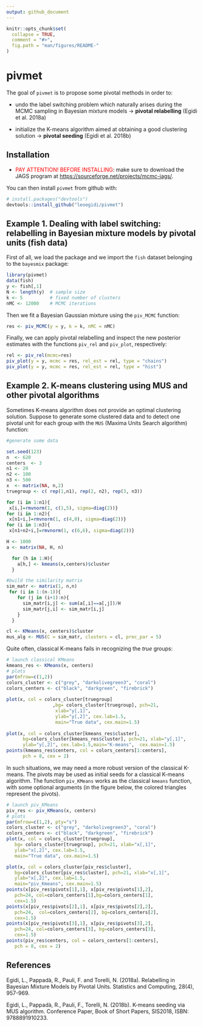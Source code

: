 ```yaml
---
output: github_document
---
```


<!-- README.md is generated from README.Rmd. Please edit that file -->

```r
knitr::opts_chunk$set(
  collapse = TRUE,
  comment = "#>",
  fig.path = "man/figures/README-"
)
```

# pivmet

The goal of ```pivmet``` is to propose some pivotal methods in order to:

- undo the label switching problem which naturally arises during the MCMC sampling in Bayesian mixture models $\rightarrow$ **pivotal relabelling** (Egidi et al. 2018a)

- initialize the K-means algorithm aimed at obtaining a good clustering solution $\rightarrow$ **pivotal seeding** (Egidi et al. 2018b)

## Installation

- <span style="color:red">PAY ATTENTION! BEFORE INSTALLING</span>: make sure to download the JAGS program at
[https://sourceforge.net/projects/mcmc-jags/](https://sourceforge.net/projects/mcmc-jags/).

You can then install ```pivmet``` from github with:

```r
# install.packages("devtools")
devtools::install_github("leoegidi/pivmet")
```

## Example 1. Dealing with label switching: relabelling in Bayesian mixture models by pivotal units (fish data)

First of all, we load the package and we import the ```fish``` dataset belonging to the ```bayesmix``` package:

```r
library(pivmet)
data(fish)
y <- fish[,1]
N <- length(y)  # sample size 
k <- 5          # fixed number of clusters
nMC <- 12000    # MCMC iterations
```

Then we fit a Bayesian Gaussian mixture using the ```piv_MCMC``` function:


```r
res <- piv_MCMC(y = y, k = k, nMC = nMC)
```


Finally, we can apply pivotal relabelling and inspect the new posterior estimates with the functions ```piv_rel``` and ```piv_plot```, respectively:

```r
rel <- piv_rel(mcmc=res)
piv_plot(y = y, mcmc = res, rel_est = rel, type = "chains")
piv_plot(y = y, mcmc = res, rel_est = rel, type = "hist")
```

## Example 2. K-means clustering using MUS and other pivotal algorithms

Sometimes K-means algorithm does not provide an optimal clustering solution. Suppose to generate some clustered data and to detect one pivotal unit for each group with the ```MUS``` (Maxima Units Search algorithm) function:

```r
#generate some data

set.seed(123)
n  <- 620
centers  <- 3
n1 <- 20
n2 <- 100
n3 <- 500
x  <- matrix(NA, n,2)
truegroup <- c( rep(1,n1), rep(2, n2), rep(3, n3))

for (i in 1:n1){
 x[i,]=rmvnorm(1, c(1,5), sigma=diag(2))}
for (i in 1:n2){
 x[n1+i,]=rmvnorm(1, c(4,0), sigma=diag(2))}
for (i in 1:n3){
 x[n1+n2+i,]=rmvnorm(1, c(6,6), sigma=diag(2))}

H <- 1000
a <- matrix(NA, H, n)

  for (h in 1:H){
    a[h,] <- kmeans(x,centers)$cluster
  }

#build the similarity matrix
sim_matr <- matrix(1, n,n)
 for (i in 1:(n-1)){
    for (j in (i+1):n){
      sim_matr[i,j] <- sum(a[,i]==a[,j])/H
      sim_matr[j,i] <- sim_matr[i,j]
    }
  }

cl <- KMeans(x, centers)$cluster
mus_alg <- MUS(C = sim_matr, clusters = cl, prec_par = 5)
```


Quite often, classical K-means fails in recognizing the *true* groups:



```r
# launch classical KMeans
kmeans_res <- KMeans(x, centers)
# plots
par(mfrow=c(1,2))
colors_cluster <- c("grey", "darkolivegreen3", "coral")
colors_centers <- c("black", "darkgreen", "firebrick")
 
plot(x, col = colors_cluster[truegroup]
                 ,bg= colors_cluster[truegroup], pch=21,
                  xlab="y[,1]",
                  ylab="y[,2]", cex.lab=1.5,
                  main="True data", cex.main=1.5)
 
plot(x, col = colors_cluster[kmeans_res$cluster], 
      bg=colors_cluster[kmeans_res$cluster], pch=21, xlab="y[,1]",
      ylab="y[,2]", cex.lab=1.5,main="K-means",  cex.main=1.5)
points(kmeans_res$centers, col = colors_centers[1:centers], 
      pch = 8, cex = 2)
```


In such situations, we may need a more robust version of the classical K-means. The pivots may be used as initial seeds for a classical K-means algorithm. The function `piv_KMeans` works as the classical `kmeans` function, with some optional arguments (in the figure below, the colored triangles represent the pivots).

```r
# launch piv_KMeans
piv_res <- piv_KMeans(x, centers)
# plots
par(mfrow=c(1,2), pty="s")
colors_cluster <- c("grey", "darkolivegreen3", "coral")
colors_centers <- c("black", "darkgreen", "firebrick")
plot(x, col = colors_cluster[truegroup],
   bg= colors_cluster[truegroup], pch=21, xlab="x[,1]",
   ylab="x[,2]", cex.lab=1.5,
   main="True data", cex.main=1.5)

plot(x, col = colors_cluster[piv_res$cluster],
   bg=colors_cluster[piv_res$cluster], pch=21, xlab="x[,1]",
   ylab="x[,2]", cex.lab=1.5,
   main="piv_Kmeans", cex.main=1.5)
points(x[piv_res$pivots[1],1], x[piv_res$pivots[1],2],
   pch=24, col=colors_centers[1],bg=colors_centers[1],
   cex=1.5)
points(x[piv_res$pivots[2],1], x[piv_res$pivots[2],2],
   pch=24,  col=colors_centers[2], bg=colors_centers[2],
   cex=1.5)
points(x[piv_res$pivots[3],1], x[piv_res$pivots[3],2],
   pch=24, col=colors_centers[3], bg=colors_centers[3],
   cex=1.5)
points(piv_res$centers, col = colors_centers[1:centers],
   pch = 8, cex = 2)

```

## References

Egidi, L., Pappadà, R., Pauli, F. and Torelli, N. (2018a). Relabelling in Bayesian Mixture Models by Pivotal Units. Statistics and Computing, 28(4), 957-969.

Egidi, L., Pappadà, R., Pauli, F., Torelli, N. (2018b). K-means seeding via MUS algorithm. Conference Paper, Book of Short Papers, SIS2018, ISBN: 9788891910233.


